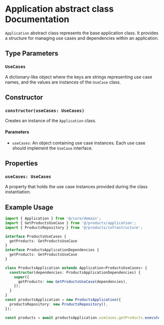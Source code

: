 # Application abstract class Documentation

`Application` abstract class represents the base application class. It provides a structure for managing use cases and dependencies within an application.

## Type Parameters

### `UseCases`

A dictionary-like object where the keys are strings representing use case names, and the values are instances of the `UseCase` class.


## Constructor

### `constructor(useCases: UseCases)`

Creates an instance of the `Application` class.

#### Parameters

- `useCases`: An object containing use case instances. Each use case should implement the `UseCase` interface.

## Properties

### `useCases: UseCases`

A property that holds the use case instances provided during the class instantiation.

## Example Usage

```typescript
import { Application } from '@/core/domain';
import { GetProductsUseCase } from '@/products/application';
import { ProductsRepository } from '@/products/infrastructure';

interface ProductsUseCases {
  getProducts: GetProductsUseCase
}
interface ProductsApplicationDependencies {
  getProducts: GetProductsUseCase
}

class ProductsApplication extends Application<ProductsUseCases> {
  constructor(dependencies: ProductsApplicationDependencies) {
    super({
      getProducts: new GetProductsUseCase(dependencies),
    });
  }
}
const productsApplication = new ProductsApplication({
  productsRepository: new ProductsRepository(),
});

const products = await productsApplication.useCases.getProducts.execute();

```
